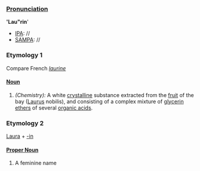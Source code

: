 ===[[Pronunciation]]===
''''Lau"rin''''
*[[IPA]]: //
*[[SAMPA]]: //
===Etymology 1===
Compare French ''[[laurine]]''
====[[Noun]]====
#''(Chemistry):'' A white [[crystalline]] substance extracted from the [[fruit]] of the bay ([[Laurus]] nobilis), and consisting of a complex mixture of [[glycerin]] [[ethers]] of several [[organic acid]]s.

===Etymology 2===
[[Laura]] + [[-in]]
====[[Proper Noun]]====
#A feminine name